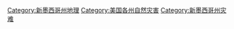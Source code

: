 [[Category:新墨西哥州地理|Category:新墨西哥州地理]]
[[Category:美国各州自然灾害|Category:美国各州自然灾害]]
[[Category:新墨西哥州灾难|Category:新墨西哥州灾难]]